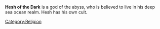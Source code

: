 {{stub}}
'''Hesh of the Dark''' is a god of the abyss, who is believed to live in his deep sea ocean realm. Hesh has his own cult.

[[Category:Religion]]